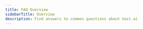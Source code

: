 ```yaml
---
title: FAQ Overview
sidebarTitle: Overview
description: Find answers to common questions about Vast.ai
---
```


<script type="application/ld+json" dangerouslySetInnerHTML={{
  __html: JSON.stringify({
    "@context": "https://schema.org",
    "@type": "FAQPage",
    "mainEntity": [
      {
        "@type": "Question",
        "name": "What is Vast.ai?",
        "acceptedAnswer": {
          "@type": "Answer",
          "text": "Vast.ai is a cloud computing, matchmaking, and aggregation service focused on lowering the price of compute-intensive workloads. Our software allows anyone to easily become a host by renting out their hardware."
        }
      },
      {
        "@type": "Question",
        "name": "How does Vast.ai work?",
        "acceptedAnswer": {
          "@type": "Answer",
          "text": "Hosts download and run our management software, list their machines, configure prices, and set any default jobs. Clients then find suitable machines using our flexible search interface, rent their desired machines, and finally run commands or start SSH sessions with a few clicks."
        }
      },
      {
        "@type": "Question",
        "name": "What are Vast's advantages?",
        "acceptedAnswer": {
          "@type": "Answer",
          "text": "Vast.ai provides a simple interface to rent powerful machines at the best possible prices, reducing GPU cloud computing costs by ~3x to 5x. Consumer computers and consumer GPUs are considerably more cost-effective than equivalent enterprise hardware."
        }
      },
      {
        "@type": "Question",
        "name": "What is the Secure Cloud filter?",
        "acceptedAnswer": {
          "@type": "Answer",
          "text": "Vast.ai partners with vetted datacenter providers all over the globe. These partners have their equipment in certified locations that are current with ISO 27001 and/or Tier 3/4 standards. For sensitive or production workloads, we recommend checking the 'secure cloud' filter."
        }
      }
    ]
  })
}} />

Browse our frequently asked questions organized by topic.

<CardGroup cols={2}>
  <Card title="General" icon="circle-info" href="/documentation/reference/faq/general">
    Platform basics, advantages, and how Vast.ai works
  </Card>

  <Card title="Instances" icon="server" href="/documentation/reference/faq/instances">
    Creating, managing, and configuring GPU instances
  </Card>

  <Card title="Rental Types" icon="tag" href="/documentation/reference/faq/rental-types">
    On-demand vs interruptible instances and pricing
  </Card>

  <Card title="Jupyter & SSH" icon="terminal" href="/documentation/reference/faq/jupyter-ssh">
    Connecting to instances via Jupyter and SSH
  </Card>

  <Card title="Security" icon="shield" href="/documentation/reference/faq/security">
    Data protection and platform security
  </Card>

  <Card title="Technical" icon="gear" href="/documentation/reference/faq/technical">
    DLPerf scores, Docker, and advanced topics
  </Card>
</CardGroup>